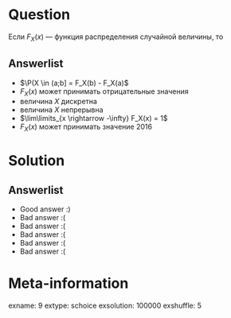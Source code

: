 Question
========
Если $F_X(x)$ — функция распределения случайной величины, то


Answerlist
----------
*  $\P(X \in (a;b] = F_X(b) - F_X(a)$
*  $F_X(x)$ может принимать отрицательные значения
*  величина $X$ дискретна
*  величина $X$ непрерывна
*  $\lim\limits_{x \rightarrow -\infty} F_X(x) = 1$
*  $F_X(x)$ может принимать значение 2016

Solution
========

Answerlist
----------
*  Good answer :)
*  Bad answer :(
*  Bad answer :(
*  Bad answer :(
*  Bad answer :(
*  Bad answer :(

Meta-information
================
exname: 9
extype: schoice
exsolution: 100000
exshuffle: 5
